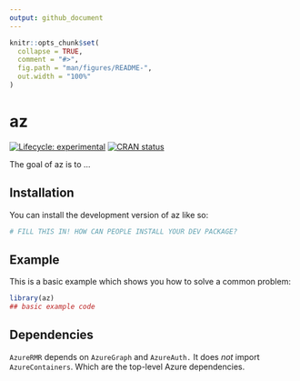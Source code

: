 ```yaml
---
output: github_document
---
```


<!-- README.md is generated from README.Rmd. Please edit that file -->

```r
knitr::opts_chunk$set(
  collapse = TRUE,
  comment = "#>",
  fig.path = "man/figures/README-",
  out.width = "100%"
)
```

# az

<!-- badges: start -->
[![Lifecycle: experimental](https://img.shields.io/badge/lifecycle-experimental-orange.svg)](https://lifecycle.r-lib.org/articles/stages.html#experimental)
[![CRAN status](https://www.r-pkg.org/badges/version/az)](https://CRAN.R-project.org/package=az)
<!-- badges: end -->

The goal of az is to ...

## Installation

You can install the development version of az like so:

``` r
# FILL THIS IN! HOW CAN PEOPLE INSTALL YOUR DEV PACKAGE?
```

## Example

This is a basic example which shows you how to solve a common problem:

```r
library(az)
## basic example code
```

## Dependencies

`AzureRMR` depends on `AzureGraph` and `AzureAuth.` It does _not_ import `AzureContainers`. Which are the top-level Azure dependencies.

